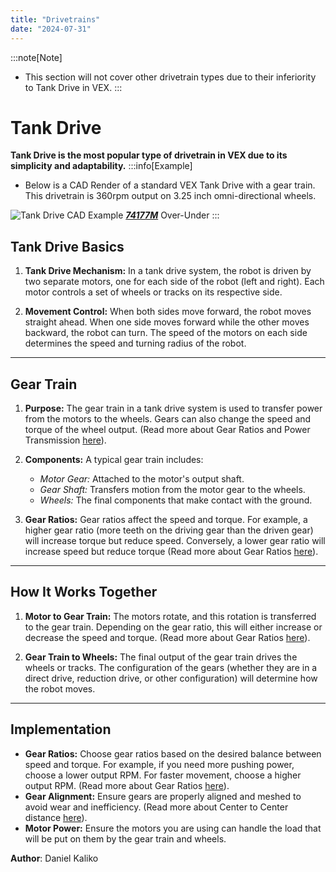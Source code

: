 ```yaml
---
title: "Drivetrains"
date: "2024-07-31"
---
```


:::note[Note]
- This section will not cover other drivetrain types due to their inferiority to Tank Drive in VEX.
:::

# Tank Drive

**Tank Drive is the most popular type of drivetrain in VEX due to its simplicity and adaptability.**
:::info[Example]
- Below is a CAD Render of a standard VEX Tank Drive with a gear train. This drivetrain is 360rpm output on 3.25 inch omni-directional wheels.

![Tank Drive CAD Example](/img/TankDriveCADExample.jpg)
***[74177M](https://www.youtube.com/@sloancanyonrobotics4208/)*** Over-Under
:::

## Tank Drive Basics

1. **Tank Drive Mechanism:** In a tank drive system, the robot is driven by two separate motors, one for each side of the robot (left and right). Each motor controls a set of wheels or tracks on its respective side.

2. **Movement Control:** When both sides move forward, the robot moves straight ahead. When one side moves forward while the other moves backward, the robot can turn. The speed of the motors on each side determines the speed and turning radius of the robot.

---

## Gear Train

1. **Purpose:** The gear train in a tank drive system is used to transfer power from the motors to the wheels. Gears can also change the speed and torque of the wheel output. (Read more about Gear Ratios and Power Transmission [here](03-Fundamentals/04-power-transmission.mdx)).

2. **Components:** A typical gear train includes:

    - *Motor Gear:* Attached to the motor's output shaft.
    - *Gear Shaft:* Transfers motion from the motor gear to the wheels.
    - *Wheels:* The final components that make contact with the ground.

3. **Gear Ratios:** Gear ratios affect the speed and torque. For example, a higher gear ratio (more teeth on the driving gear than the driven gear) will increase torque but reduce speed. Conversely, a lower gear ratio will increase speed but reduce torque (Read more about Gear Ratios [here](03-Fundamentals/05-gear-ratios.mdx)).

---

## How It Works Together

1. **Motor to Gear Train:** The motors rotate, and this rotation is transferred to the gear train. Depending on the gear ratio, this will either increase or decrease the speed and torque. (Read more about Gear Ratios [here](03-Fundamentals/05-gear-ratios.mdx)).

2. **Gear Train to Wheels:** The final output of the gear train drives the wheels or tracks. The configuration of the gears (whether they are in a direct drive, reduction drive, or other configuration) will determine how the robot moves.

---

## Implementation

- **Gear Ratios:** Choose gear ratios based on the desired balance between speed and torque. For example, if you need more pushing power, choose a lower output RPM. For faster movement, choose a higher output RPM. (Read more about Gear Ratios [here](03-Fundamentals/05-gear-ratios.mdx)).
- **Gear Alignment:** Ensure gears are properly aligned and meshed to avoid wear and inefficiency. (Read more about Center to Center distance [here](03-Fundamentals/04-power-transmission.mdx#center-to-center-distance)).
- **Motor Power:** Ensure the motors you are using can handle the load that will be put on them by the gear train and wheels.

<div style={{ marginTop: '2em', borderTop: '1px solid #5555', paddingTop: '1em', textAlign: 'right' }}>
  <p style={{ fontSize: '0.9em', color: '#555' }}>
    <span style={{ color: '#ccc' }}><strong>Author</strong>: </span> <span style={{ color: '#bbb' }}>Daniel Kaliko</span><br />
  </p>
</div>